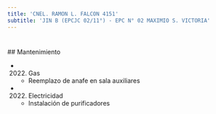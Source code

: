```yaml
---
title: 'CNEL. RAMON L. FALCON 4151'
subtitle: 'JIN B (EPCJC 02/11°) - EPC N° 02 MAXIMIO S. VICTORIA'
---
```


#


 ## Mantenimiento

*  (2022) Gas 
    + Reemplazo de anafe en sala auxiliares

*  (2022) Electricidad 
    + Instalación de purificadores



